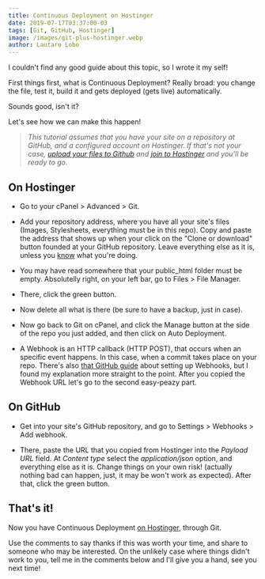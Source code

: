 ```yaml
---
title: Continuous Deployment on Hostinger
date: 2019-07-17T03:37:00-03
tags: [Git, GitHub, Hostinger]
image: /images/git-plus-hostinger.webp
author: Lautaro Lobo
---
```


I couldn't find any good guide about this topic, so I wrote it my self!

First things first, what is Continuous Deployment? Really broad: you change the file, test it, build it and gets deployed (gets live) automatically.

Sounds good, isn't it?

Let's see how we can make this happen!

> _This tutorial assumes that you have your site on a repository at GitHub, and a configured account on Hostinger. If that's not your case, [upload your files to Github](https://github.com/new) and [join to Hostinger](https://www.hostg.xyz/aff_c?offer_id=6&aff_id=19988) and you'll be ready to go._

## On Hostinger

- Go to your cPanel > Advanced > Git.

- Add your repository address, where you have all your site's files (Images, Stylesheets, everything must be in this repo). Copy and paste the address that shows up when your click on the "Clone or download" button founded at your GitHub repository. Leave everything else as it is, unless you [know](https://help.github.com/en/articles/about-branches) what you're doing.

- You may have read somewhere that your public_html folder must be empty. Absolutelly right, on your left bar, go to Files > File Manager.

- There, click the green button.

- Now delete all what is there (be sure to have a backup, just in case).

- Now go back to Git on cPanel, and click the Manage button at the side of the repo you just added, and then click on Auto Deployment.

- A Webhook is an HTTP callback (HTTP POST), that occurs when an specific event happens. In this case, when a commit takes place on your repo. There's also [that GitHub guide](https://developer.github.com/webhooks/creating/) about setting up Webhooks, but I found my explanation more straight to the point. After you copied the Webhook URL let's go to the second easy-peazy part.

## On GitHub

- Get into your site's GitHub repository, and go to Settings > Webhooks > Add webhook.

- There, paste the URL that you copied from Hostinger into the _Payload URL_ field. At _Content type_ select the _application/json_ option, and everything else as it is. Change things on your own risk! (actually nothing bad can happen, just, it may be won't work as expected). After that, click the green button.

## That's it!

Now you have Continuous Deployment [on Hostinger](https://www.hostg.xyz/aff_c?offer_id=6&aff_id=19988), through Git.

Use the comments to say thanks if this was worth your time, and share to someone who may be interested. On the unlikely case where things didn't work to you, tell me in the comments below and I'll give you a hand, see you next time!

<script type="application/ld+json">
\{
 "@context": "https://schema.org", 
 "@type": "BlogPosting",
 "url": "https://lautarolobo.xyz/blog/continuous-deployment-on-hostinger",
 "mainEntityOfPage": "https://lautarolobo.xyz/blog/continuous-deployment-on-hostinger",
 "headline": "Continuous Deployment on Hostinger",
 "alternativeHeadline": "Connecting Git on Hostinger",
 "genre": "Web Development", 
 "keywords": [
  "Hostinger", 
  "Continuous Deployment", 
  "Dev Ops", 
  "Git" ,
  "GitHub"
],  
 "wordcount": "426",
 "datePublished": "2019-07-17",
 "dateCreated": "2019-07-17",
 "dateModified": "2024-06-25",
 "description": "Wondered how to set Continuous Deployment on Hostinger? Me too! That's why I wrote this post.",
 "isFamilyFriendly": "true",
 "image": "https://lautarolobo.xyz/images/git-plus-hostinger-9cfb1753.jpg",
 "publisher": \{
  "@type": "Organization",
  "name": "Lautaro Jordan Lobo Ravarotto",
  "url": "https://lautarolobo.xyz",
  "logo": \{  
   "@type": "ImageObject",
   "author": "Lautaro Jordan Lobo Ravarotto",
   "url": "https://imgsafe.org/image/5709e8ceba.png"
   }
  },
 "author": \{
  "@type": "Person",
  "name": "Lautaro Jordan Lobo Ravarotto",
  "url": "https://lautarolobo.xyz",
  "email": "contact@lautarolobo.xyz",
  "birthDate": "2000-04-12",
  "gender": "male",
  "nationality": "Argentina",
  "alumniOf": \{
   "@type": "CollegeOrUniversity",
   "legalName": "National University of Córdoba",
   "sameAs": "https://en.wikipedia.org/wiki/National_University_of_C%C3%B3rdoba",
   "location": \{
    "@type": "Place",
    "sameAs": "http://unc.edu.ar",
    "name": "National University of Córdoba",
    "address": \{
      "@type": "PostalAddress",
      "streetAddress": "Av. Haya de la Torre s/n",
      "addressCountry": "Argentina",
      "addressLocality": "Córdoba",
      "postalCode": "5000" 
      }
     }
    }
   },
 "creator": \{
  "@type": "Person",
  "name": "Lautaro Jordan Lobo Ravarotto",
  "url": "https://lautarolobo.xyz",
  "email": "contact@lautarolobo.xyz",
  "birthDate": "2000-04-12",
  "gender": "male",
  "nationality": "Argentina",
  "alumniOf": \{
   "@type": "CollegeOrUniversity",
   "legalName": "National University of Córdoba",
   "sameAs": "https://en.wikipedia.org/wiki/National_University_of_C%C3%B3rdoba",
   "location": \{
    "@type": "Place",
    "sameAs": "http://unc.edu.ar",
    "name": "National University of Córdoba",
    "address": \{
      "@type": "PostalAddress",
      "streetAddress": "Av. Haya de la Torre s/n",
      "addressCountry": "Argentina",
      "addressLocality": "Córdoba",
      "postalCode": "5000" 
      }
     }
    }   
   }
  }
 }
},
</script>

